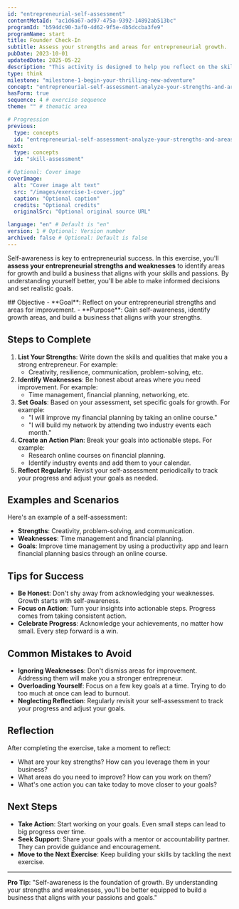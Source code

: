 ```yaml
---
id: "entrepreneurial-self-assessment" 
contentMetaId: "ac1d6a67-ad97-475a-9392-14892ab513bc" 
programId: "b594dc90-3af0-4d62-9f5e-4b5dccba3fe9" 
programName: start
title: Founder Check-In
subtitle: Assess your strengths and areas for entrepreneurial growth.
pubDate: 2023-10-01 
updatedDate: 2025-05-22 
description: "This activity is designed to help you reflect on the skills and strengths you already have as an entrepreneur, while also uncovering areas where you can grow."
type: think
milestone: "milestone-1-begin-your-thrilling-new-adventure" 
concept: "entrepreneurial-self-assessment-analyze-your-strengths-and-areas-to-improve" 
hasForm: true
sequence: 4 # exercise sequence
theme: "" # thematic area

# Progression
previous:
  type: concepts		 
  id: "entrepreneurial-self-assessment-analyze-your-strengths-and-areas-to-improve	" 
next:
  type: concepts				
  id: "skill-assessment" 

# Optional: Cover image
coverImage:
  alt: "Cover image alt text"
  src: "/images/exercise-1-cover.jpg" 
  caption: "Optional caption"
  credits: "Optional credits"
  originalSrc: "Optional original source URL"

language: "en" # Default is "en"
version: 1 # Optional: Version number
archived: false # Optional: Default is false
---
```



Self-awareness is key to entrepreneurial success. In this exercise, you'll **assess your entrepreneurial strengths and weaknesses** to identify areas for growth and build a business that aligns with your skills and passions. By understanding yourself better, you'll be able to make informed decisions and set realistic goals.

<ContentModal client:load buttonText="Read Instructions">
## Objective
- **Goal**: Reflect on your entrepreneurial strengths and areas for improvement.
- **Purpose**: Gain self-awareness, identify growth areas, and build a business that aligns with your strengths.

## Steps to Complete
1. **List Your Strengths**: Write down the skills and qualities that make you a strong entrepreneur. For example:
   - Creativity, resilience, communication, problem-solving, etc.
2. **Identify Weaknesses**: Be honest about areas where you need improvement. For example:
   - Time management, financial planning, networking, etc.
3. **Set Goals**: Based on your assessment, set specific goals for growth. For example:
   - "I will improve my financial planning by taking an online course."
   - "I will build my network by attending two industry events each month."
4. **Create an Action Plan**: Break your goals into actionable steps. For example:
   - Research online courses on financial planning.
   - Identify industry events and add them to your calendar.
5. **Reflect Regularly**: Revisit your self-assessment periodically to track your progress and adjust your goals as needed.

## Examples and Scenarios
Here's an example of a self-assessment:
- **Strengths**: Creativity, problem-solving, and communication.
- **Weaknesses**: Time management and financial planning.
- **Goals**: Improve time management by using a productivity app and learn financial planning basics through an online course.

## Tips for Success
- **Be Honest**: Don't shy away from acknowledging your weaknesses. Growth starts with self-awareness.
- **Focus on Action**: Turn your insights into actionable steps. Progress comes from taking consistent action.
- **Celebrate Progress**: Acknowledge your achievements, no matter how small. Every step forward is a win.

## Common Mistakes to Avoid
- **Ignoring Weaknesses**: Don't dismiss areas for improvement. Addressing them will make you a stronger entrepreneur.
- **Overloading Yourself**: Focus on a few key goals at a time. Trying to do too much at once can lead to burnout.
- **Neglecting Reflection**: Regularly revisit your self-assessment to track your progress and adjust your goals.

## Reflection
After completing the exercise, take a moment to reflect:
- What are your key strengths? How can you leverage them in your business?
- What areas do you need to improve? How can you work on them?
- What's one action you can take today to move closer to your goals?

## Next Steps
- **Take Action**: Start working on your goals. Even small steps can lead to big progress over time.
- **Seek Support**: Share your goals with a mentor or accountability partner. They can provide guidance and encouragement.
- **Move to the Next Exercise**: Keep building your skills by tackling the next exercise.

---

**Pro Tip**: "Self-awareness is the foundation of growth. By understanding your strengths and weaknesses, you'll be better equipped to build a business that aligns with your passions and goals."
</ContentModal>
<EntrepreneurialAssessmentForm contentMetaId="ac1d6a67-ad97-475a-9392-14892ab513bc" client:load />

